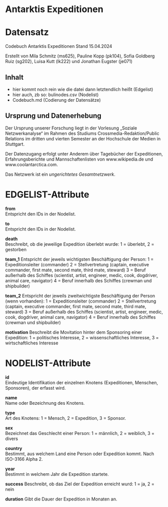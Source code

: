 # Antarktis Expeditionen
# Datensatz #
Codebuch Antarktis Expeditionen
Stand 15.04.2024

Erstellt von Mila Schmitz (ms625), Pauline Kopp (pk104), Sofia Goldberg Ruiz (sg202), Luisa Kutt (lk222) und Jonathan Eugster (je071)

## Inhalt
- hier kommt noch rein wie die datei dann letztendlich heißt (Edgelist)
- hier auch, zb so: bulinodes.csv (Nodelist)
- Codebuch.md (Codierung der Datensätze)

## Ursprung und Datenerhebung
Der Ursprung unserer Forschung liegt in der Vorlesung „Soziale Netzwerkanalyse“ im Rahmen des Studiums Crossmedia-Redaktion/Public Relations im dritten und vierten Semester an der Hochschule der Medien in Stuttgart. 

Der Datenzugang erfolgt unter Anderem über Tagebücher der Expeditionen, Erfahrungsberichte und Mannschaftenlisten von www.wikipedia.de und www.coolantarctica.com.

Das Netzwerk ist ein *ungerichtetes Gesamtnetzwerk*. 

# EDGELIST-Attribute

**from**  
Entspricht den IDs in der Nodelist.

**to**  
Entspricht den IDs in der Nodelist.

**death**  
Beschreibt, ob die jeweilige Expedition überlebt wurde: 1 = überlebt, 2 = gestorben

**team_1**
Entspricht der jeweils wichtigsten Beschäftigung der Person:
1 = Expeditionsleiter (commander)
2 = Stellvertretung (captain, executive commander, first mate, second mate, third mate, steward)
3 = Beruf außerhalb des Schiffes (scientist, artist, engineer, medic, cook, dogdriver, animal care, navigator)
4 = Beruf innerhalb des Schiffes (crewman und shipbuilder)

**team_2**
Entspricht der jeweils zweitwichtigste Beschäftigung der Person (wenn vorhanden):
1 = Expeditionsleiter (commander)
2 = Stellvertretung (captain, executive commander, first mate, second mate, third mate, steward)
3 = Beruf außerhalb des Schiffes (scientist, artist, engineer, medic, cook, dogdriver, animal care, navigator)
4 = Beruf innerhalb des Schiffes (crewman und shipbuilder)

**motivation**
Beschreibt die Movitation hinter dem Sponsoring einer Expedition:
1 = politisches Interesse, 2 = wissenschaftliches Interesse, 3 = wirtschaftliches Interesse


# NODELIST-Attribute  
  
**id**  
Eindeutige Identifikation der einzelnen Knotens (Expeditionen, Menschen, Sponsoren), der erfasst wird.  

**name**  
Name oder Bezeichnung des Knotens.

**type**  
Art des Knotens: 1 = Mensch, 2 = Expedition, 3 = Sponsor.

**sex**   
Bezeichnet das Geschlecht einer Person: 1 = männlich, 2 = weiblich, 3 = divers

**country**   
Bestimmt, aus welchem Land eine Person oder Expedition kommt. Nach  ISO-3166 Alpha 2.

**year**             
Bestimmt in welchem Jahr die Expedition startete.

**success**
Beschreibt, ob das Ziel der Expedition erreicht wurd: 1 = ja, 2 = nein

**duration**
Gibt die Dauer der Expedition in Monaten an.